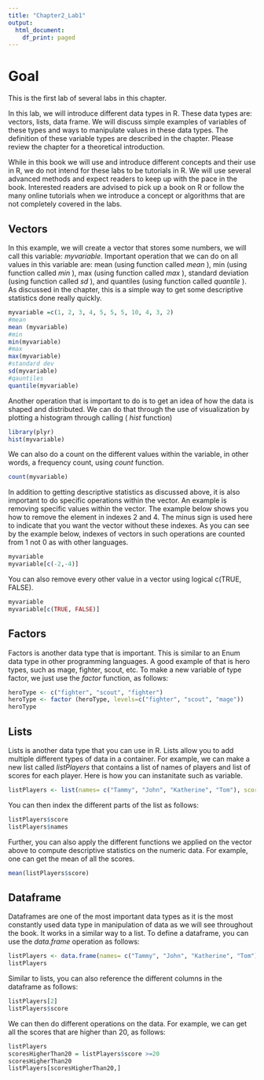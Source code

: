 ```yaml
---
title: "Chapter2_Lab1"
output:
  html_document:
    df_print: paged
---
```

# Goal
This is the first lab of several labs in this chapter. 

In this lab, we will introduce different data types in R. These data types are: vectors, lists, data frame. We will discuss simple examples of variables of these types and ways to manipulate values in these data types. The definition of these variable types are described in the chapter. Please review the chapter for a theoretical introduction. 

While in this book we will use and introduce different concepts and their use in R, we do not intend for these labs to be tutorials in R. We will use several advanced methods and expect readers to keep up with the pace in the book. Interested readers are advised to pick up a book on R or follow the many online tutorials when we introduce a concept or algorithms that are not completely covered in the labs. 

## Vectors
In this example, we will create a vector that stores some numbers, we will call this variable: <i> myvariable</i>. 
Important operation that we can do on all values in this variable are: mean (using function called <i> mean </i>), min (using function called <i> min </i>), max (using function called <i> max </i>), standard deviation (using function called <i> sd </i>), and quantiles (using function called <i> quantile </i>). As discussed in the chapter, this is a simple way to get some descriptive statistics done really quickly. 

```r
myvariable =c(1, 2, 3, 4, 5, 5, 5, 10, 4, 3, 2)
#mean
mean (myvariable)
#min 
min(myvariable)
#max
max(myvariable)
#standard dev
sd(myvariable)
#qauntiles
quantile(myvariable)
```

Another operation that is important to do is to get an idea of how the data is shaped and distributed. We can do that through the use of visualization by plotting a histogram through calling (<i> hist </i> function)  
```r
library(plyr)
hist(myvariable)
```

We can also do a count on the different values within the variable, in other words, a frequency count, using <i> count </i>function. 
```r

count(myvariable)
```

In addition to getting descriptive statistics as discussed above, it is also important to do specific operations within the vector. An example is removing specific values within the vector. The example below shows you how to remove the element in indexes 2 and 4. The minus sign is used here to indicate that you want the vector without these indexes. As you can see by the example below, indexes of vectors in such operations are counted from 1 not 0 as with other languages.  
```r
myvariable
myvariable[c(-2,-4)]
```

You can also remove every other value in a vector using logical c(TRUE, FALSE). 
```r
myvariable
myvariable[c(TRUE, FALSE)]
```

## Factors
Factors is another data type that is important. This is similar to an Enum data type in other programming languages. A good example of that is hero types, such as mage, fighter, scout, etc. To make a new variable of type factor, we just use the  <i>factor </i> function, as follows:
```r
heroType <- c("fighter", "scout", "fighter")
heroType <- factor (heroType, levels=c("fighter", "scout", "mage"))
heroType
```


## Lists

Lists is another data type that you can use in R. Lists allow you to add multiple different types of data in a container. For example, we can make a new list called <i> listPlayers </i>that contains a list of names of players and list of scores for each player. Here is how you can instanitate such as variable.  
```r
listPlayers <- list(names= c("Tammy", "John", "Katherine", "Tom"), score= c(10,10,20, 20))
```

You can then index the different parts of the list as follows: 
```r
listPlayers$score
listPlayers$names
```

Further, you can also apply the different functions we applied on the vector above to compute descriptive statistics on the numeric data. For example, one can get the mean of all the scores. 
```r
mean(listPlayers$score)
```

## Dataframe

Dataframes are one of the most important data types as it is the most constantly used data type in manipulation of data as we will see throughout the book. 
It works in a similar way to a list. To define a dataframe, you can use the <i>data.frame</i> operation as follows:

```r
listPlayers <- data.frame(names= c("Tammy", "John", "Katherine", "Tom"), score= c(10,10,20, 20))
listPlayers
```

Similar to lists, you can also reference the different columns in the dataframe as follows:
```r
listPlayers[2]
listPlayers$score
```

We can then do different operations on the data. For example, we can get all the scores that are higher than 20, as follows: 
```r
listPlayers
scoresHigherThan20 = listPlayers$score >=20
scoresHigherThan20
listPlayers[scoresHigherThan20,]

```

